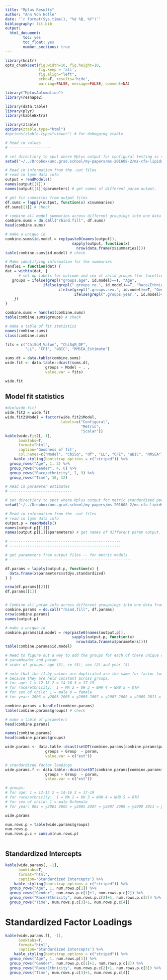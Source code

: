 ```yaml
---
title: "Mplus Results"
author: "Ann Von Holle"
date: '`r format(Sys.time(), "%d %B, %Y")`'
bibliography: lit.bib
output:
  html_document:
        toc: yes
        toc_float: yes
        number_sections: true
---
```


```r

library(knitr)
opts_chunk$set(fig.width=10, fig.height=10, 
               fig.keep = 'all',
               fig.align="left", 
               echo=F, results='hide',
               warning=FALSE, message=FALSE, comment=NA)

library("MplusAutomation")
library(reshape2)

library(data.table)
library(plyr)
library(kableExtra)

library(ztable)
options(ztable.type="html")
#options(ztable.type="viewer") # for debugging ztable

```

```r

# Read in values
# -------------------

# set directiory to spot where Mplus output for configural testing is stored
setwd("~/../Dropbox/unc.grad.school/my-papers/ms-201608-2/ms-cfa-lipids/mplus/mplus-configural testing")

# Read in information from the .out files
# read in lgmm data info 
output = readModels()
names(output[[1]])
names(output[[1]]$parameters) # get names of different param output.
```

```r
# get fit summaries from output files
df.sums = lapply(output, function(x) x$summaries)
df.sums[[1]] # check

# combine all model summaries across different groupings into one data frame
combine.sums = do.call("rbind.fill", df.sums)
head(combine.sums)

# make a unique id
combine.sums$id.model = rep(paste0(names(output)),
                              sapply(output, function(x) 
                                nrow(data.frame(x$summaries))))
table(combine.sums$id.model) # check

# Make identifying information for the summaries
handle1 = function(dat) {
dat = within(dat, {
      # set up labels for outcome and sex of child groups (for facetting below)
   groups = ifelse(grepl("groups.age", id.model)==T, "Age",
                 ifelse(grepl(".groups.re.", id.model)==T, "Race/Ethnicity", 
                        ifelse(grepl(".groups.sex.", id.model)==T, "Gender",
                               ifelse(grepl(".groups.year.", id.model)==T, "Time", NA))))
    })
}

combine.sums = handle1(combine.sums)
table(combine.sums$groups) # check
```


```r

# make a table of fit statistics
names(combine.sums)
class(combine.sums)

fits = c("ChiSqM_Value", "ChiSqM_DF",
         "LL", "CFI", "aBIC", "RMSEA_Estimate")

sums.dt = data.table(combine.sums)
wide.fit <- data.table::dcast(sums.dt,
                  groups + Model ~ . , 
                  value.var = fits)

wide.fit

```

## Model fit statistics

```r

#dim(wide.fit)
wide.fit2 = wide.fit
wide.fit2$Model = factor(wide.fit2$Model,
                         labels=c("Configural",
                                  "Metric",
                                  "Scalar"))
kable(wide.fit2[,-1], 
      booktabs=T,
      format="html",
      caption='Goodness of fit',
      col.names=c("Model", "ChiSq", "df", "LL", "CFI", "aBIC", "RMSEA")) %>%
    kable_styling(bootstrap_options = c("striped")) %>%
  group_rows("Age", 1, 3) %>%
  group_rows("Gender", 4, 6) %>%
  group_rows("Race/ethnicity", 7, 9) %>%
  group_rows("Time", 10, 12)

```


```r

# Read in parameter estimates
# ----------------------------

# set directiory to spot where Mplus output for metric standardized param estimates are
setwd("~/../Dropbox/unc.grad.school/my-papers/ms-201608-2/ms-cfa-lipids/mplus/mplus-configural testing/no-test")

# Read in information from the .out files
# read in lgmm data info 
output.p = readModels()
names(output.p[[1]])
names(output.p[[1]]$parameters) # get names of different param output.
```



```r

# --------------------------------------------------
# --------------------------------------------------

# get parameters from output files -- for metric models 
# -------------------------------------------------------

df.params = lapply(output.p, function(x) {
  data.frame(x$parameters$stdyx.standardized)
} )

nrow(df.params[[2]])
df.params[[1]]


# Combine all param info across different groupsings into one data frame
combine.params = do.call("rbind.fill", df.params)
nrow(combine.params)
names(output.p)

# make a unique id
combine.params$id.model = rep(paste0(names(output.p)),
                              sapply(output.p, function(x) 
                                nrow(data.frame(x$parameters))))
table(combine.params$id.model)

# Need to figure out a way to add the groups for each of there unique combos of 
# paramHeader and param.
# order of groups: age (3), re (5), sex (2) and year (5)

# note that the f1.by values are duplicated are the same for factor loadings
# because they are held constant across groups.
# for age: 1 = 12-13 2 = 14-16 3 = 17-19
# for race/ethnicity:  1 = MA 2 = OH 3 = NHW 4 = NHB 5 = OTH
# for sex of child: 1 = male 0 = female
# for year: 2003 = y2003 2005 = y2005 2007 = y2007 2009 = y2009 2011 = y2011

combine.params = handle1(combine.params)
table(combine.params$groups) # check


```


```r

# make a table of parameters
head(combine.params)

names(combine.params)
head(combine.params$groups)

wide.params <- data.table::dcast(setDT(combine.params[combine.params$paramHeader=="Intercepts",]),
                  groups + Group  ~ param,
                  value.var = c("est"))

# standardized factor loadings
wide.params.f <- data.table::dcast(setDT(combine.params[combine.params$paramHeader=="F1.BY",]),
                  groups + Group  ~ param,
                  value.var = c("est"))

# groups:
# for age: 1 = 12-13 2 = 14-16 3 = 17-19
# for race/ethnicity:  1 = MA 2 = OH 3 = NHW 4 = NHB 5 = OTH
# for sex of child: 1 = male 0=female
# for year: 003 = y2003 2005 = y2005 2007 = y2007 2009 = y2009 2011 = y2011

wide.params

num.rows.p = table(wide.params$groups)
num.rows.p
num.rows.p.c = cumsum(num.rows.p)



```

## Standardized Intercepts

```r

kable(wide.params[, -1], 
      booktabs=T,
      format="html",
      caption='Standardized Intercepts') %>%
    kable_styling(bootstrap_options = c("striped")) %>%
  group_rows("Age", 1, num.rows.p[1]) %>%
  group_rows("Gender", num.rows.p.c[1]+1, num.rows.p.c[2]) %>%
  group_rows("Race/Ethnicity", num.rows.p.c[2]+1, num.rows.p.c[3]) %>%
  group_rows("Time", num.rows.p.c[3]+1, num.rows.p.c[4])

```

# Standardized Factor Loadings

```r

kable(wide.params.f[, -1], 
      booktabs=T,
      format="html",
      caption='Standardized Intercepts') %>%
    kable_styling(bootstrap_options = c("striped")) %>%
  group_rows("Age", 1, num.rows.p[1]) %>%
  group_rows("Gender", num.rows.p.c[1]+1, num.rows.p.c[2]) %>%
  group_rows("Race/Ethnicity", num.rows.p.c[2]+1, num.rows.p.c[3]) %>%
  group_rows("Time", num.rows.p.c[3]+1, num.rows.p.c[4])

```